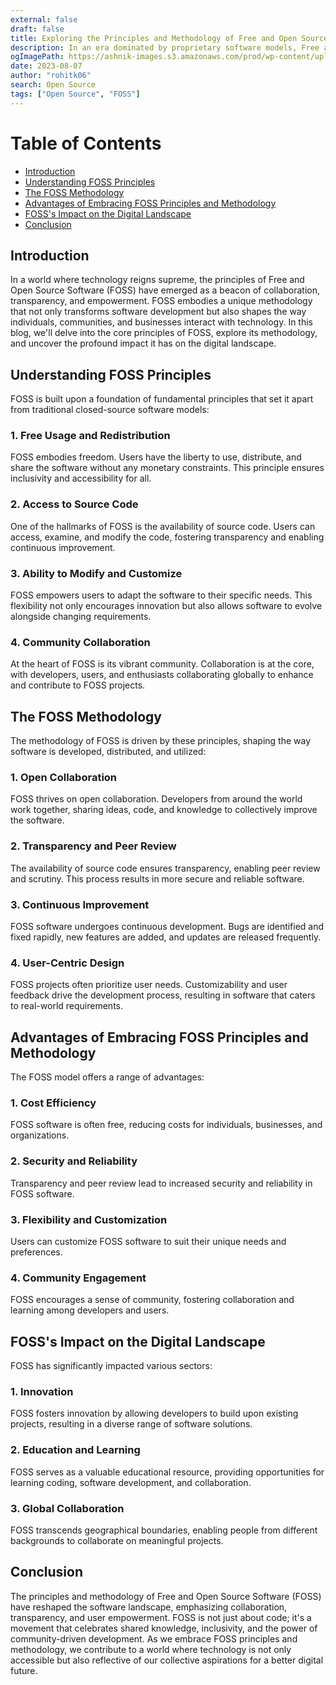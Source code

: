 ```yaml
---
external: false
draft: false
title: Exploring the Principles and Methodology of Free and Open Source Software (FOSS)
description: In an era dominated by proprietary software models, Free and Open Source Software (FOSS) stands as a testament to the power of collaborative creation, community-driven development, and shared knowledge. The FOSS movement has breathed life into a new paradigm where software is not just a product but a collaborative effort that empowers users and developers alike. In this blog, we'll explore the core principles that underpin FOSS, its impact on the software landscape, and how it has catalyzed innovation in the digital age.
ogImagePath: https://ashnik-images.s3.amazonaws.com/prod/wp-content/uploads/2021/07/20063303/open-source-101-everything.jpg
date: 2023-08-07
author: "rohitk06"
search: Open Source
tags: ["Open Source", "FOSS"]
---
```



# Table of Contents

- [Introduction](#introduction)
- [Understanding FOSS Principles](#understanding-foss-principles)
- [The FOSS Methodology](#the-foss-methodology)
- [Advantages of Embracing FOSS Principles and Methodology](#advantages-of-embracing-foss-principles-and-methodology)
- [FOSS's Impact on the Digital Landscape](#fosss-impact-on-the-digital-landscape)
- [Conclusion](#conclusion)


## Introduction

In a world where technology reigns supreme, the principles of Free and Open Source Software (FOSS) have emerged as a beacon of collaboration, transparency, and empowerment. FOSS embodies a unique methodology that not only transforms software development but also shapes the way individuals, communities, and businesses interact with technology. In this blog, we'll delve into the core principles of FOSS, explore its methodology, and uncover the profound impact it has on the digital landscape.

## Understanding FOSS Principles

FOSS is built upon a foundation of fundamental principles that set it apart from traditional closed-source software models:

### 1. Free Usage and Redistribution

FOSS embodies freedom. Users have the liberty to use, distribute, and share the software without any monetary constraints. This principle ensures inclusivity and accessibility for all.

### 2. Access to Source Code

One of the hallmarks of FOSS is the availability of source code. Users can access, examine, and modify the code, fostering transparency and enabling continuous improvement.

### 3. Ability to Modify and Customize

FOSS empowers users to adapt the software to their specific needs. This flexibility not only encourages innovation but also allows software to evolve alongside changing requirements.

### 4. Community Collaboration

At the heart of FOSS is its vibrant community. Collaboration is at the core, with developers, users, and enthusiasts collaborating globally to enhance and contribute to FOSS projects.

## The FOSS Methodology

The methodology of FOSS is driven by these principles, shaping the way software is developed, distributed, and utilized:

### 1. Open Collaboration

FOSS thrives on open collaboration. Developers from around the world work together, sharing ideas, code, and knowledge to collectively improve the software.

### 2. Transparency and Peer Review

The availability of source code ensures transparency, enabling peer review and scrutiny. This process results in more secure and reliable software.

### 3. Continuous Improvement

FOSS software undergoes continuous development. Bugs are identified and fixed rapidly, new features are added, and updates are released frequently.

### 4. User-Centric Design

FOSS projects often prioritize user needs. Customizability and user feedback drive the development process, resulting in software that caters to real-world requirements.

## Advantages of Embracing FOSS Principles and Methodology

The FOSS model offers a range of advantages:

### 1. Cost Efficiency

FOSS software is often free, reducing costs for individuals, businesses, and organizations.

### 2. Security and Reliability

Transparency and peer review lead to increased security and reliability in FOSS software.

### 3. Flexibility and Customization

Users can customize FOSS software to suit their unique needs and preferences.

### 4. Community Engagement

FOSS encourages a sense of community, fostering collaboration and learning among developers and users.

## FOSS's Impact on the Digital Landscape

FOSS has significantly impacted various sectors:

### 1. Innovation

FOSS fosters innovation by allowing developers to build upon existing projects, resulting in a diverse range of software solutions.

### 2. Education and Learning

FOSS serves as a valuable educational resource, providing opportunities for learning coding, software development, and collaboration.

### 3. Global Collaboration

FOSS transcends geographical boundaries, enabling people from different backgrounds to collaborate on meaningful projects.

## Conclusion

The principles and methodology of Free and Open Source Software (FOSS) have reshaped the software landscape, emphasizing collaboration, transparency, and user empowerment. FOSS is not just about code; it's a movement that celebrates shared knowledge, inclusivity, and the power of community-driven development. As we embrace FOSS principles and methodology, we contribute to a world where technology is not only accessible but also reflective of our collective aspirations for a better digital future.

